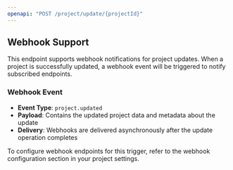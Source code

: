 ```yaml
---
openapi: "POST /project/update/{projectId}"
---
```


## Webhook Support

This endpoint supports webhook notifications for project updates. When a project is successfully updated, a webhook event will be triggered to notify subscribed endpoints.

### Webhook Event

- **Event Type**: `project.updated`
- **Payload**: Contains the updated project data and metadata about the update
- **Delivery**: Webhooks are delivered asynchronously after the update operation completes

To configure webhook endpoints for this trigger, refer to the webhook configuration section in your project settings.

